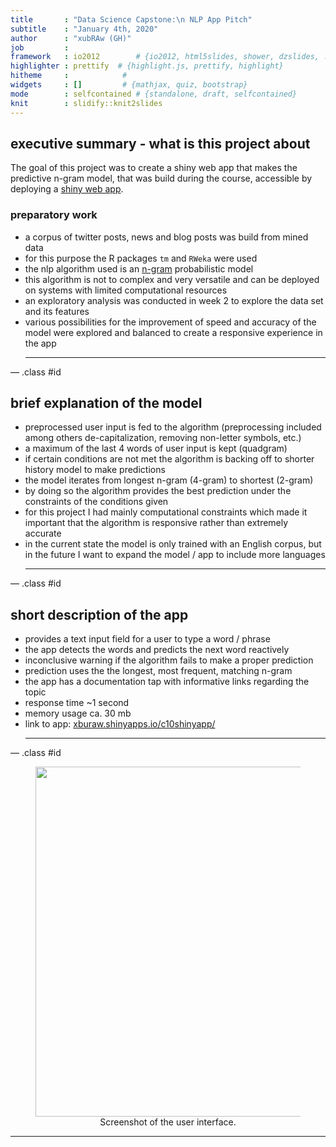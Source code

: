 ```yaml
---
title       : "Data Science Capstone:\n NLP App Pitch"
subtitle    : "January 4th, 2020"
author      : "xubRAw (GH)"
job         : 
framework   : io2012        # {io2012, html5slides, shower, dzslides, ...}
highlighter : prettify  # {highlight.js, prettify, highlight}
hitheme     :            # 
widgets     : []         # {mathjax, quiz, bootstrap}
mode        : selfcontained # {standalone, draft, selfcontained}
knit        : slidify::knit2slides
---
```


##  executive summary - what is this project about
The goal of this project was to create a shiny web app that makes the predictive n-gram model,
that was build during the course, accessible by deploying a [shiny web app](https://www.shinyapps.io/).

### preparatory work
- a corpus of twitter posts, news and blog posts was build from mined data
- for this purpose the R packages `tm` and `RWeka` were used
- the nlp algorithm used is an [n-gram](https://en.wikipedia.org/wiki/N-gram) probabilistic model
- this algorithm is not to complex and very versatile and can be deployed on systems with limited computational resources
- an exploratory analysis was conducted in week 2 to explore the data set and its features
- various possibilities for the improvement of speed and accuracy  of the model were explored and balanced to create a responsive experience in the app
<hr>

--- .class #id 

## brief explanation of the model
- preprocessed user input is fed to the algorithm (preprocessing included among others de-capitalization, removing non-letter symbols, etc.)
- a maximum of the last 4 words of user input is kept (quadgram)
- if certain conditions are not met the algorithm is backing off to shorter history model to make predictions
- the model iterates from longest n-gram (4-gram) to shortest (2-gram)
- by doing so the algorithm provides the best prediction under the constraints of the conditions given
- for this project I had mainly computational constraints which made it important that the algorithm is responsive rather than extremely accurate
- in the current state the model is only trained with an English corpus, but in the future I want to expand the model / app to include more languages
<hr>

--- .class #id

## short description of the app

- provides a text input field for a user to type a word / phrase
- the app detects the words and predicts the next word reactively
- inconclusive warning if the algorithm fails to make a proper prediction
- prediction uses the the longest, most frequent, matching n-gram
- the app has a documentation tap with informative links regarding the topic
- response time ~1 second
- memory usage ca. 30 mb
- link to app: [xburaw.shinyapps.io/c10shinyapp/](https://xburaw.shinyapps.io/c10shinyapp/)
<hr>

--- .class #id

<figure style='text-align: center;'>
  <img height='560' src='./assets/img/screenshot.png'/>
  <figcaption>Screenshot of the user interface.</figcaption>
</figure> 
<hr>
